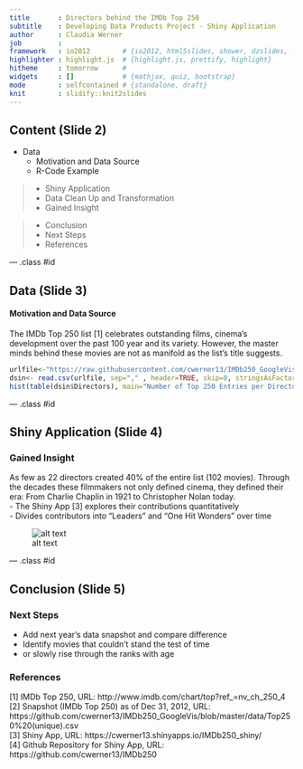 ```yaml
---
title       : Directors behind the IMDb Top 250
subtitle    : Developing Data Products Project - Shiny Application
author      : Claudia Werner
job         : 
framework   : io2012        # {io2012, html5slides, shower, dzslides, ...}
highlighter : highlight.js  # {highlight.js, prettify, highlight}
hitheme     : tomorrow      # 
widgets     : []            # {mathjax, quiz, bootstrap}
mode        : selfcontained # {standalone, draft}
knit        : slidify::knit2slides
---
```


## Content (Slide 2)
- Data
   - Motivation and Data Source
   - R-Code Example 


>- Shiny Application
   - Data Clean Up and Transformation  
   - Gained Insight 
 
>- Conclusion
   - Next Steps
   - References  
   


--- .class #id 


## Data (Slide 3)
#### Motivation and Data Source   
The IMDb Top 250 list [1] celebrates outstanding films, cinema's development over the past 100 year and its variety. However, the master minds behind these movies are not as manifold as the list's title suggests.  
```r
urlfile<-"https://raw.githubusercontent.com/cwerner13/IMDb250_GoogleVis/master/data/Top250%20%28unique%29.csv"
dsin<- read.csv(urlfile, sep="," , header=TRUE, skip=0, stringsAsFactors=FALSE)
hist(table(dsin$Directors), main="Number of Top 250 Entries per Director")
```


--- .class #id 

## Shiny Application (Slide 4)
### Gained Insight
  
  As few as 22 directors created 40% of the entire list (102 movies). Through the decades these filmmakers not only defined cinema, they defined their era: From Charlie Chaplin in 1921 to Christopher Nolan today.  
  - The Shiny App [3] explores their contributions quantitatively  
  - Divides contributors into "Leaders" and "One Hit Wonders" over time  
  
![alt text](https://raw.githubusercontent.com/cwerner13/IMDb250/master/www/clapper2012.png "Logo Title Text 1")
  

--- .class #id 
 
## Conclusion (Slide 5)

### Next Steps
  - Add next year's data snapshot and compare difference
  - Identify movies that couldn't stand the test of time
  - or slowly rise through the ranks with age 
        
### References
[1] IMDb Top 250, URL: http://www.imdb.com/chart/top?ref_=nv_ch_250_4  
[2] Snapshot (IMDb Top 250) as of Dec 31, 2012, URL: https://github.com/cwerner13/IMDb250_GoogleVis/blob/master/data/Top250%20(unique).csv  
[3] Shiny App, URL: https://cwerner13.shinyapps.io/IMDb250_shiny/  
[4] Github Repository for Shiny App, URL: https://github.com/cwerner13/IMDb250  



